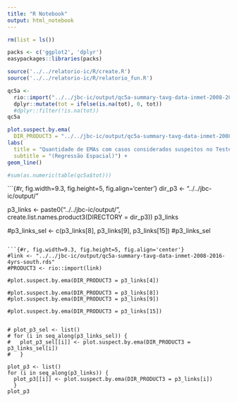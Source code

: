 ```yaml
---
title: "R Notebook"
output: html_notebook
---
```


```r
rm(list = ls())

packs <- c('ggplot2', 'dplyr') 
easypackages::libraries(packs)

source('../../relatorio-ic/R/create.R')
source('../../relatorio-ic/R/relatorio_fun.R')
```

```r
qc5a <-
  rio::import("../../jbc-ic/output/qc5a-summary-tavg-data-inmet-2008-2016-4yrs-south.rds") %>%
  dplyr::mutate(tot = ifelse(is.na(tot), 0, tot))
  #dplyr::filter(!is.na(tot))
qc5a

plot.suspect.by.ema(
  DIR_PRODUCT3 = "../../jbc-ic/output/qc5a-summary-tavg-data-inmet-2008-2016-4yrs-south.rds") +
labs(
  title = "Quantidade de EMAs com casos considerados suspeitos no Teste de Consistência Espacial 'a'",
  subtitle = "(Regressão Espacial)") +
geom_line()

#sum(as.numeric(table(qc5a$tot)))
```

```{#r, fig.width=9.3, fig.height=5, fig.align='center'}
dir_p3 <- "../../jbc-ic/output/"

p3_links <- paste0("../../jbc-ic/output/", create.list.names.product3(DIRECTORY = dir_p3))
p3_links

#p3_links_sel <- c(p3_links[8], p3_links[9], p3_links[15])
#p3_links_sel
```

```{#r, fig.width=9.3, fig.height=5, fig.align='center'}
#link <- "../../jbc-ic/output/qc5a-summary-tavg-data-inmet-2008-2016-4yrs-south.rds"
#PRODUCT3 <- rio::import(link)

#plot.suspect.by.ema(DIR_PRODUCT3 = p3_links[4])

#plot.suspect.by.ema(DIR_PRODUCT3 = p3_links[8])
#plot.suspect.by.ema(DIR_PRODUCT3 = p3_links[9])

#plot.suspect.by.ema(DIR_PRODUCT3 = p3_links[15])


# plot_p3_sel <- list()
# for (i in seq_along(p3_links_sel)) {
#   plot_p3_sel[[i]] <- plot.suspect.by.ema(DIR_PRODUCT3 = p3_links_sel[i])
#   }

plot_p3 <- list()
for (i in seq_along(p3_links)) {
  plot_p3[[i]] <- plot.suspect.by.ema(DIR_PRODUCT3 = p3_links[i])
  }
plot_p3
```




